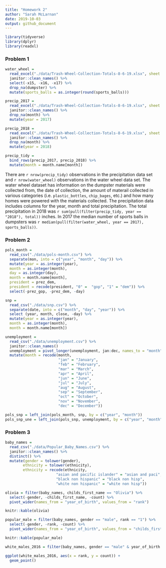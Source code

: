 ```yaml
---
title: "Homework 2"
author: "Sarah McLarnan"
date: 2019-10-03
output: github_document
---
```


```r
library(tidyverse)
library(dplyr)
library(readxl)
```

### Problem 1 
```r
water_wheel = 
  read_excel("./data/Trash-Wheel-Collection-Totals-8-6-19.xlsx", sheet = 1, skip = 1) %>%
  janitor::clean_names() %>%
  select(-x15, -x16, -x17) %>%
  drop_na(dumpster) %>%
  mutate(sports_balls = as.integer(round(sports_balls)))
```
```r
precip_2017 = 
  read_excel("./data/Trash-Wheel-Collection-Totals-8-6-19.xlsx", sheet = 5, skip = 1) %>%
  janitor::clean_names() %>%
  drop_na(month) %>%
  mutate(year = 2017)
```

```r
precip_2018 =
  read_excel("./data/Trash-Wheel-Collection-Totals-8-6-19.xlsx", sheet = 6, skip = 1) %>%
  janitor::clean_names() %>%
  drop_na(month) %>%
  mutate(year = 2018)
```
```r
precip_tidy =
  bind_rows(precip_2017, precip_2018) %>%
  mutate(month = month.name[month])
```
There are `r nrow(precip_tidy)` observations in the precipitation data set and `r nrow(water_wheel)` observations in the water wheel data set. The water wheel dataset has information on the dumpster materials were collected from, the date of collection, the amount of materail collected in various categories (i.e. `plastic_bottles`, `chip_bages`, etc.) and how many homes were powered with the materials collected. The precipitation data includes columns for the year, month and total precipitation. The total precipitation in 2018 was `r sum(pull(filter(precip_tidy, year == "2018"), total))` inches. In 2017 the median number of sports balls in dumpsters was `r median(pull(filter(water_wheel, year == 2017), sports_balls))`. 

### Problem 2 

```r
pols_month = 
  read_csv("./data/pols-month.csv") %>%
  separate(mon, into = c("year", "month", "day")) %>%
  mutate(year = as.integer(year),
  month = as.integer(month),
  day = as.integer(day),
  month = month.name[month], 
  president = prez_dem,
  president = recode(president, "0" =  "gop", "1" = "dem")) %>%
  select(-prez_gop, -prez_dem, -day)
```

```r
snp = 
  read_csv("./data/snp.csv") %>%
  separate(date, into = c("month", "day", "year")) %>%
  select (year, month, close, -day) %>%
  mutate(year = as.integer(year),
  month = as.integer(month),
  month = month.name[month])
```
```r
unemployment =
  read_csv("./data/unemployment.csv") %>%
  janitor::clean_names()
  unemployment = pivot_longer(unemployment, jan:dec, names_to = "month", values_to = "prec_unemployment") %>%
  mutate(month = recode(month, 
                        "jan" = "January", 
                        "feb" = "February", 
                        "mar" = "March", 
                        "apr" = "April", 
                        "jun" = "June", 
                        "jul" = "July", 
                        "aug" = "August", 
                        "sep" = "September", 
                        "oct" = "October", 
                        "nov" = "November", 
                        "dec" = "December"))
```
```r
pols_snp = left_join(pols_month, snp, by = c("year", "month"))
pols_snp_une = left_join(pols_snp, unemployment, by = c("year", "month"))
```

### Problem 3
```r
baby_names =
  read_csv("./data/Popular_Baby_Names.csv") %>%
  janitor::clean_names() %>%
  distinct() %>%
  mutate(gender = tolower(gender), 
        ethnicity = tolower(ethnicity),
        ethnicity = recode(ethnicity, 
                       "asian and pacific islander" = "asian and paci", 
                       "black non hispanic" = "black non hisp", 
                       "white non hispanic" = "white non hisp"))
```
```r
olivia = filter(baby_names, childs_first_name == "Olivia") %>%
  select(-gender, -childs_first_name, -count) %>%
  pivot_wider(names_from = "year_of_birth", values_from = "rank")

knitr::kable(olivia)
```
```r
popular_male = filter(baby_names, gender == "male", rank == "1") %>%
  select(-gender, -rank, -count) %>%
  pivot_wider(names_from = "year_of_birth", values_from = "childs_first_name")

knitr::kable(popular_male)
```
```r
white_males_2016 = filter(baby_names, gender == "male" & year_of_birth == "2016" & ethnicity == "white non hisp")

ggplot(white_males_2016, aes(x = rank, y = count)) +
  geom_point()
```





